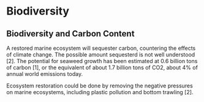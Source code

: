 # Biodiversity

## Biodiversity and Carbon Content
A restored marine ecosystem will sequester carbon, countering the effects of climate change. The possible amount sequesterd is not well understood [2]. The potential for seaweed growth has been estimated at 0.6 billion tons of carbon [1], or the equivalent of about 1.7 billion tons of CO2, about 4% of annual world emissions today.

Ecosystem restoration could be done by removing the negative pressures on marine ecosystems, including plastic pollution and bottom trawling [2].